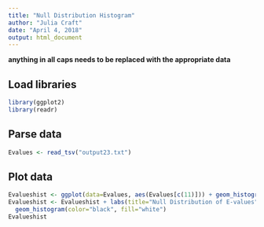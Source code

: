 ```yaml
---
title: "Null Distribution Histogram"
author: "Julia Craft"
date: "April 4, 2018"
output: html_document
---
```


**anything in all caps needs to be replaced with the appropriate data**

## Load libraries

```r
library(ggplot2)
library(readr)
```

## Parse data 

```r
Evalues <- read_tsv("output23.txt")
```

## Plot data

```r
Evalueshist <- ggplot(data=Evalues, aes(Evalues[c(11)])) + geom_histogram()
Evalueshist <- Evalueshist + labs(title="Null Distribution of E-values", x="E-value", y="Count")+ 
  geom_histogram(color="black", fill="white")
Evalueshist
```